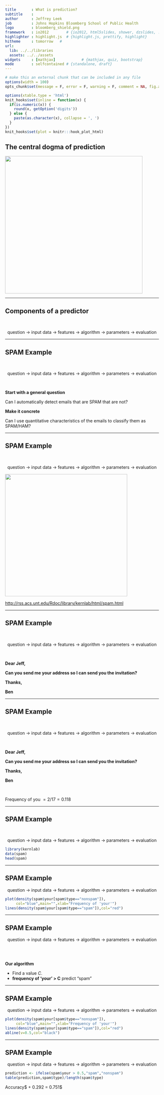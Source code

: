 ```yaml
---
title       : What is prediction?
subtitle    : 
author      : Jeffrey Leek
job         : Johns Hopkins Bloomberg School of Public Health
logo        : bloomberg_shield.png
framework   : io2012        # {io2012, html5slides, shower, dzslides, ...}
highlighter : highlight.js  # {highlight.js, prettify, highlight}
hitheme     : tomorrow   # 
url:
  lib: ../../libraries
  assets: ../../assets
widgets     : [mathjax]            # {mathjax, quiz, bootstrap}
mode        : selfcontained # {standalone, draft}
---
```



```r
# make this an external chunk that can be included in any file
options(width = 100)
opts_chunk$set(message = F, error = F, warning = F, comment = NA, fig.align = 'center', dpi = 100, tidy = F, cache.path = '.cache/', fig.path = 'fig/')

options(xtable.type = 'html')
knit_hooks$set(inline = function(x) {
  if(is.numeric(x)) {
    round(x, getOption('digits'))
  } else {
    paste(as.character(x), collapse = ', ')
  }
})
knit_hooks$set(plot = knitr:::hook_plot_html)
```


## The central dogma of prediction

<img class=center src=../../assets/img/08_PredictionAndMachineLearning/centraldogma.png height=450>

---

## Components of a predictor

</br>

<center> question -> input data -> features -> algorithm -> parameters -> evaluation  </center>


---

## SPAM Example

</br>

<center> <redtext>question</redtext> -> input data -> features -> algorithm -> parameters -> evaluation  </center>

</br>

__Start with a general question__

Can I automatically detect emails that are SPAM that are not?

__Make it concrete__

Can I use quantitative characteristics of the emails to classify them as SPAM/HAM?


---

## SPAM Example

</br>

<center> question -> <redtext>input data </redtext> -> features -> algorithm -> parameters -> evaluation  </center>

<img class=center src=../../assets/img/spamR.png height='400' />

[http://rss.acs.unt.edu/Rdoc/library/kernlab/html/spam.html](http://rss.acs.unt.edu/Rdoc/library/kernlab/html/spam.html)



---

## SPAM Example

</br>

<center> question -> input data  -> <redtext>features</redtext> -> algorithm -> parameters -> evaluation  </center>

</br>



<b>
Dear Jeff, 

Can you send me your address so I can send you the invitation? 

Thanks,

Ben
</b>




---

## SPAM Example

</br>

<center> question -> input data  -> <redtext>features</redtext> -> algorithm -> parameters -> evaluation  </center>

</br>

<b> 

Dear Jeff, 

Can <rt>you</rt> send me your address so I can send <rt>you</rt> the invitation? 

Thanks,

Ben
</b>

</br>

Frequency of you $= 2/17 = 0.118$

---

## SPAM Example

</br>

<center> question -> input data  -> <redtext>features</redtext> -> algorithm -> parameters -> evaluation  </center>


```r
library(kernlab)
data(spam)
head(spam)

```


---

## SPAM Example


<center> question -> input data  -> features -> <redtext>algorithm</redtext> -> parameters -> evaluation  </center>

```r
plot(density(spam$your[spam$type=="nonspam"]),
     col="blue",main="",xlab="Frequency of 'your'")
lines(density(spam$your[spam$type=="spam"]),col="red")
```

---

## SPAM Example


<center> question -> input data  -> features -> <redtext>algorithm</redtext> -> parameters -> evaluation  </center>

</br></br>

__Our algorithm__

* Find a value $C$. 
* __frequency of 'your' $>$ C__ predict "spam"

---

## SPAM Example


<center> question -> input data  -> features -> algorithm -> <redtext>parameters</redtext> -> evaluation  </center>

```r
plot(density(spam$your[spam$type=="nonspam"]),
     col="blue",main="",xlab="Frequency of 'your'")
lines(density(spam$your[spam$type=="spam"]),col="red")
abline(v=0.5,col="black")
```

---

## SPAM Example


<center> question -> input data  -> features -> algorithm -> parameters -> <redtext>evaluation</redtext></center>

```r
prediction <- ifelse(spam$your > 0.5,"spam","nonspam")
table(prediction,spam$type)/length(spam$type)
```

Accuracy$ \approx 0.459 + 0.292 = 0.751$
